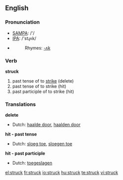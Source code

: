 ==English==

{{rank|wrong|afraid|merely|648|struck|man's|write|caught}}

===Pronunciation===
*[[w:SAMPA|SAMPA]]: /'/
*[[w:IPA|IPA]]: /'stɻʌk/
*{{audio|en-us-struck.ogg|Audio (US)}}
*:Rhymes: [[Rhymes:English:-ʌk|-ʌk]]

===Verb===
'''struck'''

# past tense of to [[strike]] (delete)
# past tense of to strike (hit)
# past participle of to strike (hit)

===Translations===
'''delete'''
*Dutch: [[haalde door]], [[haalden door]]

'''hit - past tense'''
*Dutch: [[sloeg toe]], [[sloegen toe]]

'''hit - past participle'''
*Dutch: [[toegeslagen]]

[[el:struck]]
[[fr:struck]]
[[io:struck]]
[[hu:struck]]
[[te:struck]]
[[vi:struck]]
